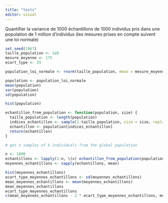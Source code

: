 ```yaml
---
title: "tests"
editor: visual
---
```


Quantifier la variance de 1000 échantillons de 1000 individus pris dans une population de 1 million d'individus (les mesures prises en compte suivent une loi normale)


```r
set.seed(1967)
taille_population <- 1e6
mesure_moyenne <- 175
ecart_type <- 25

population_loi_normale <- rnorm(taille_population, mean = mesure_moyenne, sd = ecart_type)

population <- population_loi_normale
mean(population)
var(population)
sd(population)

hist(population)

echantillon_from_population <- function(population, size) {
  taille_population <- length(population)
  indices_echantillon <- sample(1:taille_population, size = size, replace = FALSE)
  echantillon <- population[indices_echantillon]
  return(echantillon)
}

# get n samples of k individuals from the global population

n <- 1000
echantillons <- lapply(1:n, \(x) echantillon_from_population(population, size = 1000))
moyennes_echantillons <- sapply(echantillons, mean)

hist(moyennes_echantillons)
ecart_type_moyennes_echantillons <- sd(moyennes_echantillons)
mean_moyennes_echantillons <- mean(moyennes_echantillons)
mean_moyennes_echantillons
ecart_type_moyennes_echantillons
c(mean_moyennes_echantillons - 2 * ecart_type_moyennes_echantillons, mean_moyennes_echantillons + 2 * ecart_type_moyennes_echantillons)

```

